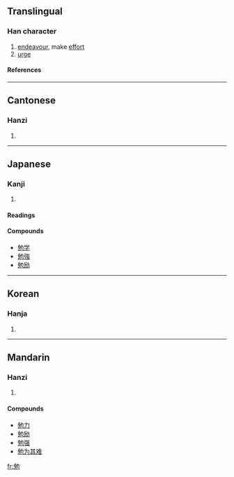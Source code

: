 ==Translingual==
===Han character===
{{Han char|rn=19|rad=力|as=07|sn=9|four=2421<sub>2</sub>|canj=弓山大尸 (NUKS)}}
# [[endeavour]], make [[effort]]
# [[urge]]
====References====
{{Han ref|kx=0147.370|dkj=02384|dj=0333.020|hdz=10372.030|uh=52C9|ud=21193|bh=AB6A|bd=43882}}
----
==Cantonese==
===Hanzi===
{{yue-hanzi|jyut=|y=min5}}
# {{defn|Cantonese}}
----
==Japanese==
===Kanji===
{{ja-kanji|grade=3|rs=力07}}
# {{defn|Japanese}} 
====Readings====
{{ja-readings|on=[[べん]] (ben)|kun=[[つとめる]] (tsutomeru)}}

====Compounds====
*[[勉学]]
*[[勉強]]
*[[勉励]]
----
==Korean==
===Hanja===
{{ko-hanja|hangeul=면|rv=myeon|mr=myŏn}}
# {{defn|Korean}}
----
==Mandarin==
===Hanzi===
{{cmn-hanzi|pin=[[miǎn]] (mian3)|wg=mien<sup>3</sup>}}
# {{defn|Mandarin}}

====Compounds====
*[[勉力]]
*[[勉励]]
*[[勉强]]
*[[勉为其难]]

[[fr:勉]]